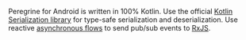 Peregrine for Android is written in 100% Kotlin. Use the official [Kotlin
Serialization library](https://kotlinlang.org/docs/serialization.html) for
type-safe serialization and de&shy;serialization. Use reactive [asynchronous
flows](https://kotlinlang.org/docs/flow.html) to send pub/sub events to
[RxJS](https://rxjs.dev).
